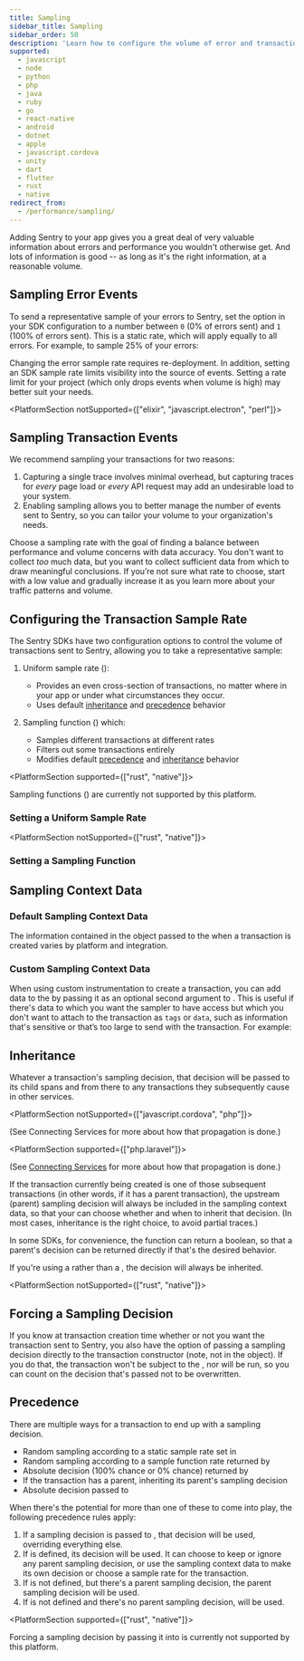 ```yaml
---
title: Sampling
sidebar_title: Sampling
sidebar_order: 50
description: 'Learn how to configure the volume of error and transaction events sent to Sentry.'
supported:
  - javascript
  - node
  - python
  - php
  - java
  - ruby
  - go
  - react-native
  - android
  - dotnet
  - apple
  - javascript.cordova
  - unity
  - dart
  - flutter
  - rust
  - native
redirect_from:
  - /performance/sampling/
---
```


Adding Sentry to your app gives you a great deal of very valuable information about errors and performance you wouldn't otherwise get. And lots of information is good -- as long as it's the right information, at a reasonable volume.

## Sampling Error Events

To send a representative sample of your errors to Sentry, set the <PlatformIdentifier name="sample-rate" /> option in your SDK configuration to a number between `0` (0% of errors sent) and `1` (100% of errors sent). This is a static rate, which will apply equally to all errors. For example, to sample 25% of your errors:

<PlatformContent includePath="configuration/sample-rate" />

<Note>

Changing the error sample rate requires re-deployment. In addition, setting an SDK sample rate limits visibility into the source of events. Setting a rate limit for your project (which only drops events when volume is high) may better suit your needs.

</Note>

<PlatformSection notSupported={["elixir", "javascript.electron", "perl"]}>

## Sampling Transaction Events

We recommend sampling your transactions for two reasons:

1. Capturing a single trace involves minimal overhead, but capturing traces for _every_ page load or _every_ API request may add an undesirable load to your system.
2. Enabling sampling allows you to better manage the number of events sent to Sentry, so you can tailor your volume to your organization's needs.

Choose a sampling rate with the goal of finding a balance between performance and volume concerns with data accuracy. You don't want to collect _too_ much data, but you want to collect sufficient data from which to draw meaningful conclusions. If you’re not sure what rate to choose, start with a low value and gradually increase it as you learn more about your traffic patterns and volume.

## Configuring the Transaction Sample Rate

The Sentry SDKs have two configuration options to control the volume of transactions sent to Sentry, allowing you to take a representative sample:

1. Uniform sample rate (<PlatformIdentifier name="traces-sample-rate" />):

   - Provides an even cross-section of transactions, no matter where in your app or under what circumstances they occur.
   - Uses default [inheritance](#inheritance) and [precedence](#precedence) behavior

2. Sampling function (<PlatformIdentifier name="traces-sampler" />) which:
   - Samples different transactions at different rates
   - <PlatformLink to="/configuration/filtering/">Filters</PlatformLink> out some transactions entirely
   - Modifies default [precedence](#precedence) and [inheritance](#inheritance) behavior

<PlatformSection supported={["rust", "native"]}>

<Alert level="info">

Sampling functions (<PlatformIdentifier name="traces-sampler" />) are currently not supported by this platform.

</Alert>

</PlatformSection>

### Setting a Uniform Sample Rate

<!-- TODO: once PlatformInline is a thing, the text from this include can move back here (the only difference is `Sentry`.init()`) -->
<PlatformContent includePath="performance/uniform-sample-rate" />

<PlatformSection notSupported={["rust", "native"]}>

### Setting a Sampling Function

<!-- TODO: Once PlatformInline is a thing, this sampling function intro can be turned back into real text -->
<PlatformContent includePath="performance/sampling-function-intro" />

## Sampling Context Data

### Default Sampling Context Data

The information contained in the <PlatformIdentifier name="sampling-context" /> object passed to the <PlatformIdentifier name="traces-sampler" /> when a transaction is created varies by platform and integration.

<PlatformContent includePath="performance/default-sampling-context" />

### Custom Sampling Context Data

When using custom instrumentation to create a transaction, you can add data to the <PlatformIdentifier name="sampling-context" /> by passing it as an optional second argument to <PlatformIdentifier name="start-transaction" />. This is useful if there's data to which you want the sampler to have access but which you don't want to attach to the transaction as `tags` or `data`, such as information that's sensitive or that’s too large to send with the transaction. For example:

<PlatformContent includePath="performance/custom-sampling-context" />

</PlatformSection>

## Inheritance

Whatever a transaction's sampling decision, that decision will be passed to its child spans and from there to any transactions they subsequently cause in other services.

<PlatformSection notSupported={["javascript.cordova", "php"]}>

(See <PlatformLink to="/performance/connect-services/">Connecting Services</PlatformLink> for more about how that propagation is done.)

</PlatformSection>

<PlatformSection supported={["php.laravel"]}>

(See [Connecting Services](/platforms/php/guides/laravel/performance/connect-services/) for more about how that propagation is done.)

</PlatformSection>

If the transaction currently being created is one of those subsequent transactions (in other words, if it has a parent transaction), the upstream (parent) sampling decision will always be included in the sampling context data, so that your <PlatformIdentifier name="traces-sampler" /> can choose whether and when to inherit that decision. (In most cases, inheritance is the right choice, to avoid partial traces.)

<PlatformContent includePath="performance/always-inherit-sampling-decision">

In some SDKs, for convenience, the <PlatformIdentifier name="traces-sampler" /> function can return a boolean, so that a parent's decision can be returned directly if that's the desired behavior.

</PlatformContent>

If you're using a <PlatformIdentifier name="traces-sample-rate" /> rather than a <PlatformIdentifier name="traces-sampler" />, the decision will always be inherited.

<PlatformSection notSupported={["rust", "native"]}>

## Forcing a Sampling Decision

If you know at transaction creation time whether or not you want the transaction sent to Sentry, you also have the option of passing a sampling decision directly to the transaction constructor (note, not in the <PlatformIdentifier name="custom-sampling-context" /> object). If you do that, the transaction won't be subject to the <PlatformIdentifier name="traces-sample-rate" />, nor will <PlatformIdentifier name="traces-sampler" /> be run, so you can count on the decision that's passed not to be overwritten.

<PlatformContent includePath="performance/force-sampling-decision" />

</PlatformSection>

## Precedence

There are multiple ways for a transaction to end up with a sampling decision.

- Random sampling according to a static sample rate set in <PlatformIdentifier name="traces-sample-rate" />
- Random sampling according to a sample function rate returned by <PlatformIdentifier name="traces-sampler" />
- Absolute decision (100% chance or 0% chance) returned by <PlatformIdentifier name="traces-sampler" />
- If the transaction has a parent, inheriting its parent's sampling decision
- Absolute decision passed to <PlatformIdentifier name="start-transaction" />

When there's the potential for more than one of these to come into play, the following precedence rules apply:

1. If a sampling decision is passed to <PlatformIdentifier name="start-transaction" />, that decision will be used, overriding everything else.
1. If <PlatformIdentifier name="traces-sampler" /> is defined, its decision will be used. It can choose to keep or ignore any parent sampling decision, or use the sampling context data to make its own decision or choose a sample rate for the transaction.
1. If <PlatformIdentifier name="traces-sampler" /> is not defined, but there's a parent sampling decision, the parent sampling decision will be used.
1. If <PlatformIdentifier name="traces-sampler" /> is not defined and there's no parent sampling decision, <PlatformIdentifier name="traces-sample-rate" /> will be used.

<PlatformSection supported={["rust", "native"]}>

<Alert level="info">

Forcing a sampling decision by passing it into <PlatformIdentifier name="start-transaction" /> is currently not supported by this platform.

</Alert>

</PlatformSection>

</PlatformSection>
